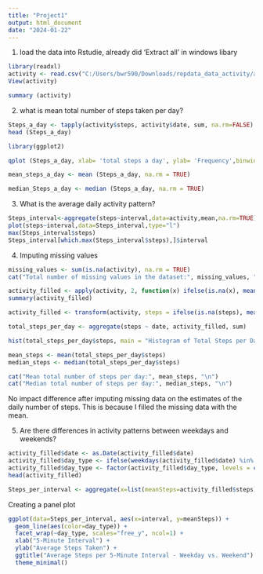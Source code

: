 ---
title: "Project1"
output: html_document
date: "2024-01-22"
---

1. load the data into Rstudie, already did 'Extract all' in windows libary

```{r}
library(readxl)
activity <- read.csv("C:/Users/bwr590/Downloads/repdata_data_activity/activity.csv")
View(activity)

summary (activity)
```

2.  what is mean total number of steps taken per day?

```{r}
Steps_a_day <- tapply(activity$steps, activity$date, sum, na.rm=FALSE)
head (Steps_a_day)

library(ggplot2)

qplot (Steps_a_day, xlab= 'total steps a day', ylab= 'Frequency',binwidth = 1000)

mean_steps_a_day <- mean (Steps_a_day, na.rm = TRUE) 

median_Steps_a_day <- median (Steps_a_day, na.rm = TRUE)
```

3. What is the average daily activity pattern?

```{r}
Steps_interval<-aggregate(steps~interval,data=activity,mean,na.rm=TRUE)
plot(steps~interval,data=Steps_interval,type="l")
max(Steps_interval$steps)
Steps_interval[which.max(Steps_interval$steps),]$interval
```

4. Imputing missing values

```{r}
missing_values <- sum(is.na(activity), na.rm = TRUE)
cat("Total number of missing values in the dataset:", missing_values, "\n")

activity_filled <- apply(activity, 2, function(x) ifelse(is.na(x), mean(x, na.rm = TRUE), x))
summary(activity_filled)

activity_filled <- transform(activity, steps = ifelse(is.na(steps), mean(steps, na.rm = TRUE), steps))

total_steps_per_day <- aggregate(steps ~ date, activity_filled, sum)

hist(total_steps_per_day$steps, main = "Histogram of Total Steps per Day", xlab = "Total Steps", col = "skyblue", border = "black")

mean_steps <- mean(total_steps_per_day$steps)
median_steps <- median(total_steps_per_day$steps)

cat("Mean total number of steps per day:", mean_steps, "\n")
cat("Median total number of steps per day:", median_steps, "\n")
```

No impact difference after imputing missing data on the estimates of the daily number of steps. This is because I filled the missing data with the mean. 

5. Are there differences in activity patterns between weekdays and weekends?

```{r}
activity_filled$date <- as.Date(activity_filled$date)
activity_filled$day_type <- ifelse(weekdays(activity_filled$date) %in% c("Monday", "Tuesday", "Wednesday", "Thursday", "Friday"), "weekday", "weekend")
activity_filled$day_type <- factor(activity_filled$day_type, levels = c("weekday", "weekend"))
head(activity_filled)

Steps_per_interval <- aggregate(x=list(meanSteps=activity_filled$steps), by=list(interval=activity_filled$interval, day_type=activity_filled$day_type), FUN=mean, na.rm=TRUE)
```

Creating a panel plot
```{r}
ggplot(data=Steps_per_interval, aes(x=interval, y=meanSteps)) +
  geom_line(aes(color=day_type)) +
  facet_wrap(~day_type, scales="free_y", ncol=1) +
  xlab("5-Minute Interval") +
  ylab("Average Steps Taken") +
  ggtitle("Average Steps per 5-Minute Interval - Weekday vs. Weekend") +
  theme_minimal()
````
